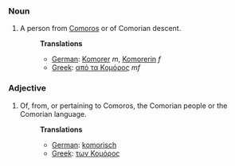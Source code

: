 ===Noun===
#A person from [[Comoros]] or of Comorian descent.
#:'''Translations'''
#:*[[German]]: [[Komorer]] ''m'', [[Komorerin]] ''f''
#:*[[Greek]]: [[από τα Κομόρος]] ''mf''

===Adjective===
#Of, from, or pertaining to Comoros, the Comorian people or the Comorian language.
#:'''Translations'''
#:*[[German]]: [[komorisch]]
#:*[[Greek]]: [[των Κομόρος]]